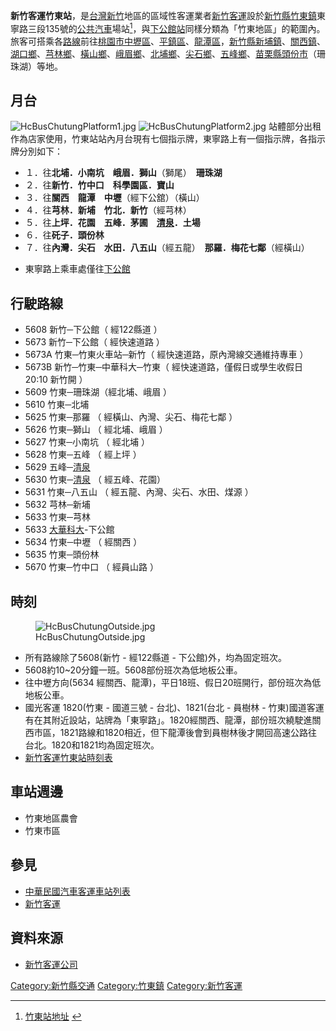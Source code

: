 {{Multiple issues|
{{Fanpov|time=2020-08-30T10:32:41+00:00}}
{{Primarysources|time=2011-11-04T14:48:05+00:00}}
}}
{{Infobox 轉運站
|name= [[新竹客運|新竹客運]]竹東站
|logo=
|image= [[File:HsinchuBusChutungStation.jpg|300px]]
|location= {{TWN}}[[新竹縣|新竹縣]][[竹東鎮|竹東鎮]]
|road= 東寧路
|opendate= 
|closedate= 
|built= 
|est_completion= 
|howtobuild= 
|floor= 
|use= 新竹客運公路路線
|terminate= 
|via= 
}}
'''新竹客運竹東站'''，是[[台灣|台灣]][[新竹都會區|新竹]]地區的區域性客運業者[[新竹客運|新竹客運]]設於[[新竹縣|新竹縣]][[竹東鎮|竹東鎮]]東寧路三段135號的[[公共汽車|公共汽車]]場站<ref>[http://www.hcbus.com.tw/%E7%AB%B9%E6%9D%B1%E6%99%82%E5%88%BB%E8%A1%A8.htm 竹東站地址] {{webarchive|url=https://web.archive.org/web/20111029071342/http://www.hcbus.com.tw/%E7%AB%B9%E6%9D%B1%E6%99%82%E5%88%BB%E8%A1%A8.htm |date=2011-10-29 }}</ref>，與[[新竹客運下公館站|下公館站]]同樣分類為「竹東地區」的範圍內。
旅客可搭乘各[[路線|路線]]前往[[桃園市|桃園市]][[中壢區|中壢區]]、[[平鎮區|平鎮區]]、[[龍潭區_(桃園市)|龍潭區]]，[[新竹縣|新竹縣]][[新埔鎮|新埔鎮]]、[[關西鎮_(台灣)|關西鎮]]、[[湖口鄉|湖口鄉]]、[[芎林鄉|芎林鄉]]、[[橫山鄉_(台灣)|橫山鄉]]、[[峨眉鄉|峨眉鄉]]、[[北埔鄉|北埔鄉]]、[[尖石鄉|尖石鄉]]、[[五峰鄉_(台灣)|五峰鄉]]、[[苗栗縣|苗栗縣]][[頭份市|頭份市]]（珊珠湖）等地。

==月台==
[[File:HcBusChutungPlatform1.jpg|thumb]]
[[File:HcBusChutungPlatform2.jpg|thumb]]
站體部分出租作為店家使用，竹東站站內月台現有七個指示牌，東寧路上有一個指示牌，各指示牌分別如下：
*１．往'''北埔．小南坑'''　'''峨眉．獅山'''（獅尾）　'''珊珠湖'''
*２．往'''新竹．竹中口'''　'''科學園區．寶山'''
*３．往'''關西'''　'''龍潭'''　'''中壢'''（經下公舘）（橫山）
*４．往'''芎林．新埔'''　'''竹北．新竹'''（經芎林）
*５．往'''上坪．花園'''　'''五峰．茅圃'''　'''[[清泉溫泉|清泉]]．土場'''
*６．往'''矺子．頭份林'''
*７．往'''內灣．尖石'''　'''水田．八五山'''（經五龍）　'''那羅．梅花七鄰'''（經橫山）

*東寧路上乘車處僅往[[新竹客運下公館站|下公館]]

==行駛路線==
*5608 新竹─下公館（ 經122縣道 ）
*5673 新竹─下公館（ 經快速道路 ）
*5673A 竹東─竹東火車站─新竹（ 經快速道路，原內灣線交通維持專車 ）
*5673B 新竹─竹東─中華科大─竹東（ 經快速道路，僅假日或學生收假日 20:10 新竹開 ） 
*5609 竹東─珊珠湖（經北埔、峨眉 ）
*5610 竹東─北埔
*5625 竹東─那羅      （ 經橫山、內灣、尖石、梅花七鄰 ） 
*5626 竹東─獅山      （ 經北埔、峨眉 ）
*5627 竹東─小南坑      （ 經北埔 ）
*5628 竹東─五峰      （ 經上坪 ）
*5629 五峰─[[清泉溫泉|清泉]]
*5630 竹東─[[清泉溫泉|清泉]]     （ 經五峰、花園）	 
*5631 竹東─八五山      （ 經五龍、內灣、尖石、水田、煤源 ）
*5632 芎林─新埔	 
*5633 竹東─芎林
*5633 [[大華科技大學|大華科大]]-下公館
*5634 竹東─中壢      （ 經關西 ）	 
*5635 竹東─頭份林    
*5670 竹東─竹中口     （ 經員山路 ）

==時刻==
[[File:HcBusChutungOutside.jpg|thumb]]
*所有路線除了5608(新竹 - 經122縣道 - 下公館)外，均為固定班次。
*5608約10~20分鐘一班。5608部份班次為低地板公車。
*往中壢方向(5634 經關西、龍潭)，平日18班、假日20班開行，部份班次為低地板公車。
*國光客運 1820(竹東 - 國道三號 - 台北)、1821(台北 - 員樹林 - 竹東)國道客運有在其附近設站，站牌為「東寧路」。1820經關西、龍潭，部份班次繞駛進關西市區，1821路線和1820相近，但下龍潭後會到員樹林後才開回高速公路往台北。1820和1821均為固定班次。
*[http://www.hcbus.com.tw/inquery/%E7%AB%B9%E6%9D%B1%E6%99%82%E5%88%BB%E8%A1%A8.htm 新竹客運竹東站時刻表] {{Wayback|url=http://www.hcbus.com.tw/inquery/%E7%AB%B9%E6%9D%B1%E6%99%82%E5%88%BB%E8%A1%A8.htm |date=20200128211309 }}

==車站週邊==
*竹東地區農會
*竹東市區
==參見== 
*[[中華民國汽車客運車站列表|中華民國汽車客運車站列表]]
*[[新竹客運|新竹客運]]
==資料來源==
{{commons category|Zhudong Bus Station, Hsinchu Bus}}
*[http://www.hcbus.com.tw/ 新竹客運公司] {{Wayback|url=http://www.hcbus.com.tw/ |date=20130624015922 }}
{{台灣公路客運業者}}
{{新竹客運}}
{{臺灣通}}
{{悠遊卡}}
{{一卡通}}

[[Category:新竹縣交通|Category:新竹縣交通]]
[[Category:竹東鎮|Category:竹東鎮]]
[[Category:新竹客運|Category:新竹客運]]